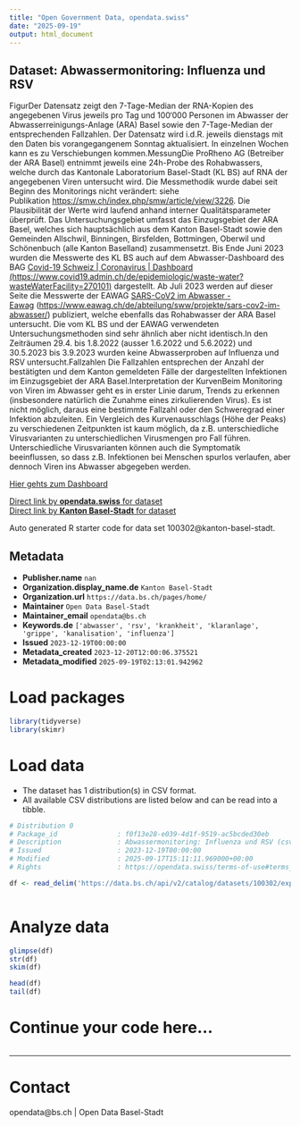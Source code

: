 ```yaml
---
title: "Open Government Data, opendata.swiss"
date: "2025-09-19"
output: html_document
---
```


## Dataset: Abwassermonitoring: Influenza und RSV

FigurDer Datensatz zeigt den 7-Tage-Median der RNA-Kopien des angegebenen Virus jeweils pro Tag und 100‘000 Personen im Abwasser der Abwasserreinigungs-Anlage (ARA) Basel sowie den 7-Tage-Median der entsprechenden Fallzahlen. Der Datensatz wird i.d.R. jeweils dienstags mit den Daten bis vorangegangenem Sonntag aktualisiert. In einzelnen Wochen kann es zu Verschiebungen kommen.MessungDie ProRheno AG (Betreiber der ARA Basel) entnimmt jeweils eine 24h-Probe des Rohabwassers, welche durch das Kantonale Laboratorium Basel-Stadt (KL BS) auf RNA der angegebenen Viren untersucht wird. Die Messmethodik wurde dabei seit Beginn des Monitorings nicht verändert: siehe Publikation [https://smw.ch/index.php/smw/article/view/3226](https://smw.ch/index.php/smw/article/view/3226). Die Plausibilität der Werte wird laufend anhand interner Qualitätsparameter überprüft. Das Untersuchungsgebiet umfasst das Einzugsgebiet der ARA Basel, welches sich hauptsächlich aus dem Kanton Basel-Stadt sowie den Gemeinden Allschwil, Binningen, Birsfelden, Bottmingen, Oberwil und Schönenbuch (alle Kanton Baselland) zusammensetzt. Bis Ende Juni 2023 wurden die Messwerte des KL BS auch auf dem Abwasser-Dashboard des BAG [Covid-⁠19 Schweiz | Coronavirus | Dashboard (https://www.covid19.admin.ch/de/epidemiologic/waste-water?wasteWaterFacility=270101)](https://www.covid19.admin.ch/de/epidemiologic/waste-water?wasteWaterFacility=270101) dargestellt. Ab Juli 2023 werden auf dieser Seite die Messwerte der EAWAG [SARS-CoV2 im Abwasser - Eawag](https://www.eawag.ch/de/abteilung/sww/projekte/sars-cov2-im-abwasser/) ([https://www.eawag.ch/de/abteilung/sww/projekte/sars-cov2-im-abwasser/](https://www.eawag.ch/de/abteilung/sww/projekte/sars-cov2-im-abwasser/)) publiziert, welche ebenfalls das Rohabwasser der ARA Basel untersucht. Die vom KL BS und der EAWAG verwendeten Untersuchungsmethoden sind sehr ähnlich aber nicht identisch.In den Zeiträumen
29.4. bis 1.8.2022 (ausser 1.6.2022 und 5.6.2022) und 30.5.2023 bis 3.9.2023
wurden keine Abwasserproben auf Influenza und RSV untersucht.Fallzahlen Die Fallzahlen entsprechen der Anzahl der bestätigten und dem Kanton gemeldeten Fälle der dargestellten Infektionen im Einzugsgebiet der ARA Basel.Interpretation der KurvenBeim Monitoring von Viren im Abwasser geht es in erster Linie darum, Trends zu erkennen (insbesondere natürlich die Zunahme eines zirkulierenden Virus). Es ist nicht möglich, daraus eine bestimmte Fallzahl oder den Schweregrad einer Infektion abzuleiten. Ein Vergleich des Kurvenausschlags (Höhe der Peaks) zu verschiedenen Zeitpunkten ist kaum möglich, da z.B. unterschiedliche Virusvarianten zu unterschiedlichen Virusmengen pro Fall führen. Unterschiedliche Virusvarianten können auch die Symptomatik beeinflussen, so dass z.B. Infektionen bei Menschen spurlos verlaufen, aber dennoch Viren ins Abwasser abgegeben werden.

[Hier gehts zum Dashboard](https://data.bs.ch/pages/abwassermonitoring-dashboard/)


[Direct link by **opendata.swiss** for dataset](https://opendata.swiss/de/dataset/abwassermonitoring-influenza-und-rsv)<br>
[Direct link by **Kanton Basel-Stadt** for dataset](https://data.bs.ch/explore/dataset/100302/)

Auto generated R starter code for data set 100302@kanton-basel-stadt.

## Metadata

- **Publisher.name** `nan`
- **Organization.display_name.de** `Kanton Basel-Stadt`
- **Organization.url** `https://data.bs.ch/pages/home/`
- **Maintainer** `Open Data Basel-Stadt`
- **Maintainer_email** `opendata@bs.ch`
- **Keywords.de** `['abwasser', 'rsv', 'krankheit', 'klaranlage', 'grippe', 'kanalisation', 'influenza']`
- **Issued** `2023-12-19T00:00:00`
- **Metadata_created** `2023-12-20T12:00:06.375521`
- **Metadata_modified** `2025-09-19T02:13:01.942962`


# Load packages

```r

library(tidyverse)
library(skimr)

```

# Load data

-   The dataset has 1 distribution(s) in CSV format.
-   All available CSV distributions are listed below and can be read into a tibble.

```r

# Distribution 0
# Package_id               : f0f13e28-e039-4d1f-9519-ac5bcded30eb
# Description              : Abwassermonitoring: Influenza und RSV (csv)
# Issued                   : 2023-12-19T00:00:00
# Modified                 : 2025-09-17T15:11:11.969000+00:00
# Rights                   : https://opendata.swiss/terms-of-use#terms_by

df <- read_delim('https://data.bs.ch/api/v2/catalog/datasets/100302/exports/csv?use_labels=true')



```

# Analyze data

```r

glimpse(df)
str(df)
skim(df)

head(df)
tail(df)

```

# Continue your code here...

```r

```

------------------------------------------------------------------------

# Contact

opendata@bs.ch | Open Data Basel-Stadt
